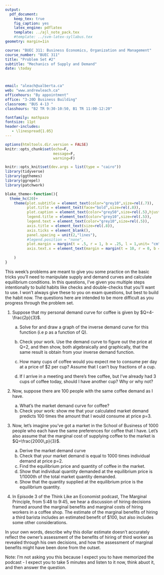 ```yaml
---
output: 
  pdf_document:
    keep_tex: true
    fig_caption: yes
    latex_engine: pdflatex
    template: ../ajl_note_pack.tex
    #template: ../svm-latex-syllabus.tex
geometry: margin=1in

course: "BUEC 311: Business Economics, Organization and Management"
course_number: "BUEC 311"
title: "Problem Set #2"
subtitle: "Mechanics of Supply and Demand"
date: \today



email: "aleach@ualberta.ca"
web: "www.andrewleach.ca"
officehours: "By appointment"
office: "3-20D Business Building"
classroom: "BUS 4-13 "
classhours: "B2 TR 9:30-10:50, B1 TR 11:00-12:20"

fontfamily: mathpazo
fontsize: 11pt
header-includes:
   - \linespread{1.05}
---
```


```r
options(htmltools.dir.version = FALSE)
knitr::opts_chunk$set(echo=F,
                      message=F,
                      warning=F)

knitr::opts_knit$set(dev.args = list(type = "cairo"))
library(tidyverse)
library(ggthemes)
library(ggrepel)
library(patchwork)

blake_theme<-function(){
  theme_hc(20)+
    theme(plot.subtitle = element_text(color="grey10",size=rel(.7)),
          plot.title = element_text(face="bold",size=rel(.8)),
          plot.caption = element_text(color="grey50",size=rel(.5),hjust=0),
          legend.title = element_text(color="grey10",size=rel(.5)),
          legend.text = element_text(color="grey10",size=rel(.5)),
          axis.title = element_text(size=rel(.8)),
          axis.ticks = element_blank(),
          panel.spacing = unit(2,"lines"),
          #legend.position = "none",
          plot.margin = margin(t = .5, r = 1, b = .25, l = 1,unit= "cm"),
          axis.text.x = element_text(margin = margin(t = 10, r = 0, b = 0, l = 0))
          
    )
}
```
This week's problems are meant to give you some practice on the basic tricks you'll need to manipulate supply and demand curves and calculate equilibrium conditions. In this questions, I've given you multiple steps intentionally to build habits like checks and double-checks that you'll want to use. I won't always give these to you on exam questions, but best to build the habit now. The questions here are intended to be more difficult as you progress through the problem set.

1. Suppose that my personal demand curve for coffee is given by $Q=4-\frac{2p}{3}$.

   a) Solve for and draw a graph of the inverse demand curve for this function (i.e p as a function of Q).
   
   b) Check your work. Use the demand curve to figure out the price at Q=2, and then show, both algebraically and graphically, that the same result is obtain from your inverse demand function.
   
   c) How many cups of coffee would you expect me to consume per day at a price of $2 per cup? Assume that I can't buy fractions of a cup.

   d) If I arrive in a meeting and there's free coffee, but I've already had 3 cups of coffee today, should I have another cup? Why or why not?



2. Now, suppose there are 100 people with the same coffee demand as I have. 
   a) What's the market demand curve for coffee?
   b) Check your work: show me that your calculated market demand predicts 100 times the amount that I would consume at price p=3.
   

3. Now, let's imagine you've got a market in the School of Business of 1000 people who each have the same preferences for coffee that I have. Let's also assume that the marginal cost of supplying coffee to the market is $Q=\frac{2000\,p}{3}$. 
   a) Derive the market demand curve
   b) Check that your market demand is equal to 1000 times individual demand at price p=2.
   c) Find the equilibrium price and quantity of coffee in the market.
   d) Show that individual quantity demanded at the equilibrium price is 1/1000th of the total market quantity demanded.
   e) Show that the quantity supplied at the equilibrium price is the equilibrium quantity.

\newpage 

4. In Episode 3 of the Think Like an Economist podcast, The Marginal Principle, from 5:48 to 9:45, we hear a discussion of hiring decisions framed around the marginal benefits and marginal costs of hiring workers in a coffee shop. The estimate of the marginal benefits of hiring a third barista includes an estimated benefit of $100, but also includes some other considerations.

In your own words, describe why this dollar estimate doesn't accurately reflect the owner's assessment of the benefits of hiring of third worker as revealed through his own decisions, and how the assessment of marginal benefits might have been done from the outset. 

Note: I'm not asking you this because I expect you to have memorized the podcast - I expect you to take 5 minutes and listen to it now, think abuot it, and then answer the question.
